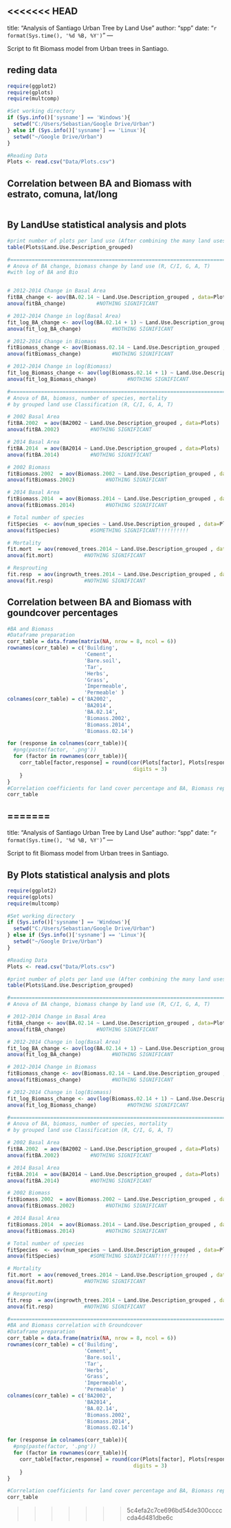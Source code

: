 <<<<<<< HEAD
---
title: "Analysis of Santiago Urban Tree by Land Use"
author: "spp"
date: "`r format(Sys.time(), '%d %B, %Y')`"
---

Script to fit Biomass model from Urban trees in Santiago.

## reding data
```{r Reading Results Data, eval=TRUE, message=FALSE, warnings = FALSE}
require(ggplot2)
require(gplots)
require(multcomp)

#Set working directory
if (Sys.info()['sysname'] == 'Windows'){
  setwd("C:/Users/Sebastian/Google Drive/Urban")
} else if (Sys.info()['sysname'] == 'Linux'){
  setwd("~/Google Drive/Urban")
}

#Reading Data
Plots <- read.csv("Data/Plots.csv")
```


## Correlation between BA and Biomass with estrato, comuna, lat/long
```{r Comuna analysis, eval=TRUE, message=FALSE, warnings = FALSE, echo = FALSE}

```


## By LandUse statistical analysis and plots
```{r by Land Use analysis, eval=TRUE, message=FALSE, warnings = FALSE}
#print number of plots per land use (After combining the many land usesws)
table(Plots$Land.Use.Description_grouped)

#======================================================================================
# Anova of BA change, biomass change by land use (R, C/I, G, A, T)
#with log of BA and Bio


# 2012-2014 Change in Basal Area
fitBA_change <- aov(BA.02.14 ~ Land.Use.Description_grouped , data=Plots)
anova(fitBA_change)          #NOTHING SIGNIFICANT

# 2012-2014 Change in log(Basal Area)
fit_log_BA_change <- aov(log(BA.02.14 + 1) ~ Land.Use.Description_grouped , data=Plots)
anova(fit_log_BA_change)          #NOTHING SIGNIFICANT

# 2012-2014 Change in Biomass
fitBiomass_change <- aov(Biomass.02.14 ~ Land.Use.Description_grouped , data=Plots)
anova(fitBiomass_change)          #NOTHING SIGNIFICANT

# 2012-2014 Change in log(Biomass)
fit_log_Biomass_change <- aov(log(Biomass.02.14 + 1) ~ Land.Use.Description_grouped , data=Plots)
anova(fit_log_Biomass_change)          #NOTHING SIGNIFICANT

#======================================================================================
# Anova of BA, biomass, number of species, mortality
# by grouped land use Classification (R, C/I, G, A, T)

# 2002 Basal Area
fitBA.2002  = aov(BA2002 ~ Land.Use.Description_grouped , data=Plots)
anova(fitBA.2002)          #NOTHING SIGNIFICANT

# 2014 Basal Area
fitBA.2014  = aov(BA2014 ~ Land.Use.Description_grouped , data=Plots)
anova(fitBA.2014)          #NOTHING SIGNIFICANT

# 2002 Biomass
fitBiomass.2002  = aov(Biomass.2002 ~ Land.Use.Description_grouped , data=Plots)
anova(fitBiomass.2002)          #NOTHING SIGNIFICANT

# 2014 Basal Area
fitBiomass.2014  = aov(Biomass.2014 ~ Land.Use.Description_grouped , data=Plots)
anova(fitBiomass.2014)          #NOTHING SIGNIFICANT

# Total number of species
fitSpecies  <- aov(num_species ~ Land.Use.Description_grouped , data=Plots)
anova(fitSpecies)          #SOMETHING SIGNIFICANT!!!!!!!!!!

# Mortality
fit.mort  = aov(removed_trees.2014 ~ Land.Use.Description_grouped , data=Plots)
anova(fit.mort)          #NOTHING SIGNIFICANT

# Resprouting
fit.resp  = aov(ingrowth_trees.2014 ~ Land.Use.Description_grouped , data=Plots)
anova(fit.resp)          #NOTHING SIGNIFICANT
```



## Correlation between BA and Biomass with goundcover percentages
```{r correlation with Groundcover, eval=TRUE, message=FALSE, warnings = FALSE, echo = FALSE}
#BA and Biomass 
#Dataframe preparation
corr_table = data.frame(matrix(NA, nrow = 8, ncol = 6))
rownames(corr_table) = c('Building',
                         'Cement',
                         'Bare.soil',
                         'Tar',
                         'Herbs',
                         'Grass',
                         'Impermeable',
                         'Permeable' )
colnames(corr_table) = c('BA2002', 
                         'BA2014', 
                         'BA.02.14', 
                         'Biomass.2002',
                         'Biomass.2014', 
                         'Biomass.02.14')

for (response in colnames(corr_table)){
  #png(paste(factor, '.png'))
  for (factor in rownames(corr_table)){
    corr_table[factor,response] = round(cor(Plots[factor], Plots[response], use = 'complete.obs')[1], 
                                         digits = 3)
    }
} 
#Correlation coefficients for land cover percentage and BA, Biomass reponses
corr_table
```

=======
---
title: "Analysis of Santiago Urban Tree by Land Use"
author: "spp"
date: "`r format(Sys.time(), '%d %B, %Y')`"
---

Script to fit Biomass model from Urban trees in Santiago.



## By Plots statistical analysis and plots
```r
require(ggplot2)
require(gplots)
require(multcomp)

#Set working directory
if (Sys.info()['sysname'] == 'Windows'){
  setwd("C:/Users/Sebastian/Google Drive/Urban")
} else if (Sys.info()['sysname'] == 'Linux'){
  setwd("~/Google Drive/Urban")
}

#Reading Data
Plots <- read.csv("Data/Plots.csv")

#print number of plots per land use (After combining the many land usesws)
table(Plots$Land.Use.Description_grouped)

#======================================================================================
# Anova of BA change, biomass change by land use (R, C/I, G, A, T)

# 2012-2014 Change in Basal Area
fitBA_change <- aov(BA.02.14 ~ Land.Use.Description_grouped , data=Plots)
anova(fitBA_change)          #NOTHING SIGNIFICANT

# 2012-2014 Change in log(Basal Area)
fit_log_BA_change <- aov(log(BA.02.14 + 1) ~ Land.Use.Description_grouped , data=Plots)
anova(fit_log_BA_change)          #NOTHING SIGNIFICANT

# 2012-2014 Change in Biomass
fitBiomass_change <- aov(Biomass.02.14 ~ Land.Use.Description_grouped , data=Plots)
anova(fitBiomass_change)          #NOTHING SIGNIFICANT

# 2012-2014 Change in log(Biomass)
fit_log_Biomass_change <- aov(log(Biomass.02.14 + 1) ~ Land.Use.Description_grouped , data=Plots)
anova(fit_log_Biomass_change)          #NOTHING SIGNIFICANT

#======================================================================================
# Anova of BA, biomass, number of species, mortality
# by grouped land use Classification (R, C/I, G, A, T)

# 2002 Basal Area
fitBA.2002  = aov(BA2002 ~ Land.Use.Description_grouped , data=Plots)
anova(fitBA.2002)          #NOTHING SIGNIFICANT

# 2014 Basal Area
fitBA.2014  = aov(BA2014 ~ Land.Use.Description_grouped , data=Plots)
anova(fitBA.2014)          #NOTHING SIGNIFICANT

# 2002 Biomass
fitBiomass.2002  = aov(Biomass.2002 ~ Land.Use.Description_grouped , data=Plots)
anova(fitBiomass.2002)          #NOTHING SIGNIFICANT

# 2014 Basal Area
fitBiomass.2014  = aov(Biomass.2014 ~ Land.Use.Description_grouped , data=Plots)
anova(fitBiomass.2014)          #NOTHING SIGNIFICANT

# Total number of species
fitSpecies  <- aov(num_species ~ Land.Use.Description_grouped , data=Plots)
anova(fitSpecies)          #SOMETHING SIGNIFICANT!!!!!!!!!!

# Mortality
fit.mort  = aov(removed_trees.2014 ~ Land.Use.Description_grouped , data=Plots)
anova(fit.mort)          #NOTHING SIGNIFICANT

# Resprouting
fit.resp  = aov(ingrowth_trees.2014 ~ Land.Use.Description_grouped , data=Plots)
anova(fit.resp)          #NOTHING SIGNIFICANT

#======================================================================================
#BA and Biomass correlation with Groundcover
#Dataframe preparation
corr_table = data.frame(matrix(NA, nrow = 8, ncol = 6))
rownames(corr_table) = c('Building',
                         'Cement',
                         'Bare.soil',
                         'Tar',
                         'Herbs',
                         'Grass',
                         'Impermeable',
                         'Permeable' )
colnames(corr_table) = c('BA2002', 
                         'BA2014', 
                         'BA.02.14', 
                         'Biomass.2002',
                         'Biomass.2014', 
                         'Biomass.02.14')

for (response in colnames(corr_table)){
  #png(paste(factor, '.png'))
  for (factor in rownames(corr_table)){
    corr_table[factor,response] = round(cor(Plots[factor], Plots[response], use = 'complete.obs')[1], 
                                         digits = 3)
    }
} 

#Correlation coefficients for land cover percentage and BA, Biomass reponses
corr_table
```

>>>>>>> 5c4efa2c7ce696bd54de300cccccda4d481dbe6c
